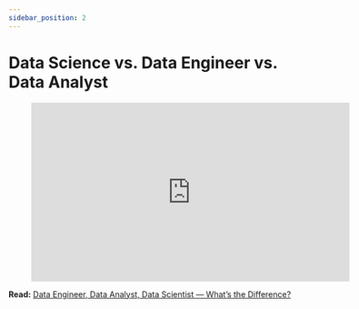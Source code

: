 ```yaml
---
sidebar_position: 2
---
```


# Data Science vs. Data Engineer vs. Data Analyst

<div style={{textAlign: 'center'}}>

<figure class="video-container">
    <iframe width="560" height="315" src="https://www.youtube.com/embed/y3TxcejHw-4" title="YouTube video player" frameborder="0" allow="accelerometer; autoplay; clipboard-write; encrypted-media; gyroscope; picture-in-picture" allowfullscreen></iframe>
</figure>

</div>


**Read:** [Data Engineer, Data Analyst, Data Scientist — What’s the Difference?](https://www.dataquest.io/blog/data-analyst-data-scientist-data-engineer)